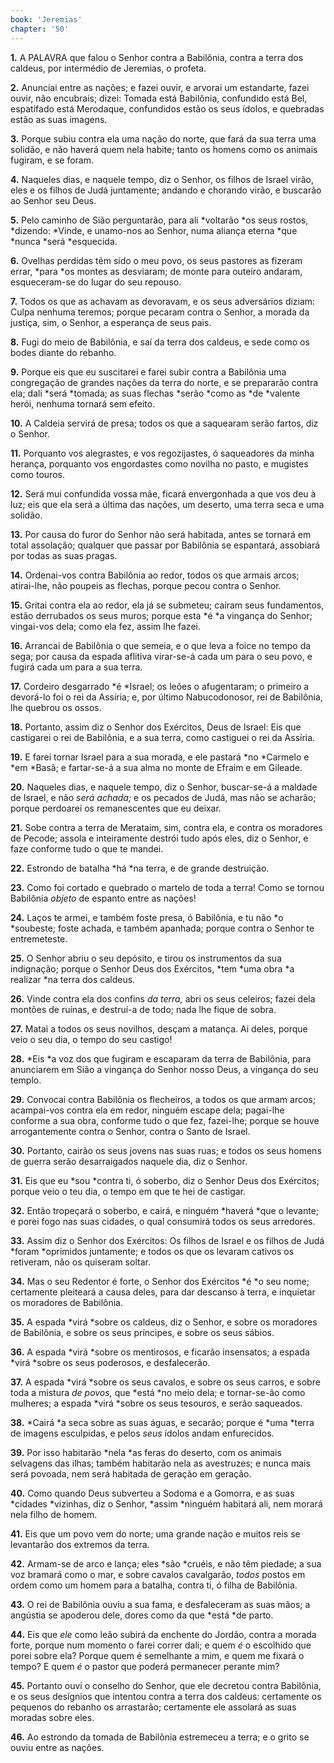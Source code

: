 ```yaml
---
book: 'Jeremias'
chapter: '50'
---
```


**1.** A PALAVRA que falou o Senhor contra a Babilônia, contra a terra dos caldeus, por intermédio de Jeremias, o profeta.

**2.** Anunciai entre as nações; e fazei ouvir, e arvorai um estandarte, fazei ouvir, não encubrais; dizei: Tomada está Babilônia, confundido está Bel, espatifado está Merodaque, confundidos estão os seus ídolos, e quebradas estão as suas imagens.

**3.** Porque subiu contra ela uma nação do norte, que fará da sua terra uma solidão, e não haverá quem nela habite; tanto os homens como os animais fugiram, e se foram.

**4.** Naqueles dias, e naquele tempo, diz o Senhor, os filhos de Israel virão, eles e os filhos de Judá juntamente; andando e chorando virão, e buscarão ao Senhor seu Deus.

**5.** Pelo caminho de Sião perguntarão, para ali *voltarão *os seus rostos, *dizendo: *Vinde, e unamo-nos ao Senhor, numa aliança eterna *que *nunca *será *esquecida.

**6.** Ovelhas perdidas têm sido o meu povo, os seus pastores as fizeram errar, *para *os montes as desviaram; de monte para outeiro andaram, esqueceram-se do lugar do seu repouso.

**7.** Todos os que as achavam as devoravam, e os seus adversários diziam: Culpa nenhuma teremos; porque pecaram contra o Senhor, a morada da justiça, sim, o Senhor, a esperança de seus pais.

**8.** Fugi do meio de Babilônia, e saí da terra dos caldeus, e sede como os bodes diante do rebanho.

**9.** Porque eis que eu suscitarei e farei subir contra a Babilônia uma congregação de grandes nações da terra do norte, e se prepararão contra ela; dali *será *tomada; as suas flechas *serão *como as *de *valente herói, nenhuma tornará sem efeito.

**10.** A Caldeia servirá de presa; todos os que a saquearam serão fartos, diz o Senhor.

**11.** Porquanto vos alegrastes, e vos regozijastes, ó saqueadores da minha herança, porquanto vos engordastes como novilha no pasto, e mugistes como touros.

**12.** Será mui confundida vossa mãe, ficará envergonhada a que vos deu à luz; eis que ela será a última das nações, um deserto, uma terra seca e uma solidão.

**13.** Por causa do furor do Senhor não será habitada, antes se tornará em total assolação; qualquer que passar por Babilônia se espantará, assobiará por todas as suas pragas.

**14.** Ordenai-vos contra Babilônia ao redor, todos os que armais arcos; atirai-lhe, não poupeis as flechas, porque pecou contra o Senhor.

**15.** Gritai contra ela ao redor, ela já se submeteu; caíram seus fundamentos, estão derrubados os seus muros; porque esta *é *a vingança do Senhor; vingai-vos dela; como ela fez, assim lhe fazei.

**16.** Arrancai de Babilônia o que semeia, e o que leva a foice no tempo da sega; por causa da espada aflitiva virar-se-á cada um para o seu povo, e fugirá cada um para a sua terra.

**17.** Cordeiro desgarrado *é *Israel; os leões o afugentaram; o primeiro a devorá-lo foi o rei da Assíria; e, por último Nabucodonosor, rei de Babilônia, lhe quebrou os ossos.

**18.** Portanto, assim diz o Senhor dos Exércitos, Deus de Israel: Eis que castigarei o rei de Babilônia, e a sua terra, como castiguei o rei da Assíria.

**19.** E farei tornar Israel para a sua morada, e ele pastará *no *Carmelo e *em *Basã; e fartar-se-á a sua alma no monte de Efraim e em Gileade.

**20.** Naqueles dias, e naquele tempo, diz o Senhor, buscar-se-á a maldade de Israel, e não *será achada;* e os pecados de Judá, mas não se acharão; porque perdoarei os remanescentes que eu deixar.

**21.** Sobe contra a terra de Merataim, sim, contra ela, e contra os moradores de Pecode; assola e inteiramente destrói tudo após eles, diz o Senhor, e faze conforme tudo o que te mandei.

**22.** Estrondo de batalha *há *na terra, e de grande destruição.

**23.** Como foi cortado e quebrado o martelo de toda a terra! Como se tornou Babilônia *objeto* de espanto entre as nações!

**24.** Laços te armei, e também foste presa, ó Babilônia, e tu não *o *soubeste; foste achada, e também apanhada; porque contra o Senhor te entremeteste.

**25.** O Senhor abriu o seu depósito, e tirou os instrumentos da sua indignação; porque o Senhor Deus dos Exércitos, *tem *uma obra *a realizar *na terra dos caldeus.

**26.** Vinde contra ela dos confins *da terra,* abri os seus celeiros; fazei dela montões de ruínas, e destruí-a de todo; nada lhe fique de sobra.

**27.** Matai a todos os seus novilhos, desçam a matança. Ai deles, porque veio o seu dia, o tempo do seu castigo!

**28.** *Eis *a voz dos que fugiram e escaparam da terra de Babilônia, para anunciarem em Sião a vingança do Senhor nosso Deus, a vingança do seu templo.

**29.** Convocai contra Babilônia os flecheiros, a todos os que armam arcos; acampai-vos contra ela em redor, ninguém escape dela; pagai-lhe conforme a sua obra, conforme tudo o que fez, fazei-lhe; porque se houve arrogantemente contra o Senhor, contra o Santo de Israel.

**30.** Portanto, cairão os seus jovens nas suas ruas; e todos os seus homens de guerra serão desarraigados naquele dia, diz o Senhor.

**31.** Eis que eu *sou *contra ti, ó soberbo, diz o Senhor Deus dos Exércitos; porque veio o teu dia, o tempo em que te hei de castigar.

**32.** Então tropeçará o soberbo, e cairá, e ninguém *haverá *que o levante; e porei fogo nas suas cidades, o qual consumirá todos os seus arredores.

**33.** Assim diz o Senhor dos Exércitos: Os filhos de Israel e os filhos de Judá *foram *oprimidos juntamente; e todos os que os levaram cativos os retiveram, não os quiseram soltar.

**34.** Mas o seu Redentor é forte, o Senhor dos Exércitos *é *o seu nome; certamente pleiteará a causa deles, para dar descanso à terra, e inquietar os moradores de Babilônia.

**35.** A espada *virá *sobre os caldeus, diz o Senhor, e sobre os moradores de Babilônia, e sobre os seus príncipes, e sobre os seus sábios.

**36.** A espada *virá *sobre os mentirosos, e ficarão insensatos; a espada *virá *sobre os seus poderosos, e desfalecerão.

**37.** A espada *virá *sobre os seus cavalos, e sobre os seus carros, e sobre toda a mistura *de povos,* que *está *no meio dela; e tornar-se-ão como mulheres; a espada *virá *sobre os seus tesouros, e serão saqueados.

**38.** *Cairá *a seca sobre as suas águas, e secarão; porque é *uma *terra de imagens esculpidas, e pelos *seus* ídolos andam enfurecidos.

**39.** Por isso habitarão *nela *as feras do deserto, com os animais selvagens das ilhas; também habitarão nela as avestruzes; e nunca mais será povoada, nem será habitada de geração em geração.

**40.** Como quando Deus subverteu a Sodoma e a Gomorra, e as suas *cidades *vizinhas, diz o Senhor, *assim *ninguém habitará ali, nem morará nela filho de homem.

**41.** Eis que um povo vem do norte; uma grande nação e muitos reis se levantarão dos extremos da terra.

**42.** Armam-se de arco e lança; eles *são *cruéis, e não têm piedade; a sua voz bramará como o mar, e sobre cavalos cavalgarão, *todos* postos em ordem como um homem para a batalha, contra ti, ó filha de Babilônia.

**43.** O rei de Babilônia ouviu a sua fama, e desfaleceram as suas mãos; a angústia se apoderou dele, dores como da que *está *de parto.

**44.** Eis que *ele* como leão subirá da enchente do Jordão, contra a morada forte, porque num momento o farei correr dali; e quem *é* o escolhido que porei sobre ela? Porque quem é semelhante a mim, e quem me fixará o tempo? E quem *é* o pastor que poderá permanecer perante mim?

**45.** Portanto ouvi o conselho do Senhor, que ele decretou contra Babilônia, e os seus desígnios que intentou contra a terra dos caldeus: certamente os pequenos do rebanho os arrastarão; certamente ele assolará as suas moradas sobre eles.

**46.** Ao estrondo da tomada de Babilônia estremeceu a terra; e o grito se ouviu entre as nações.